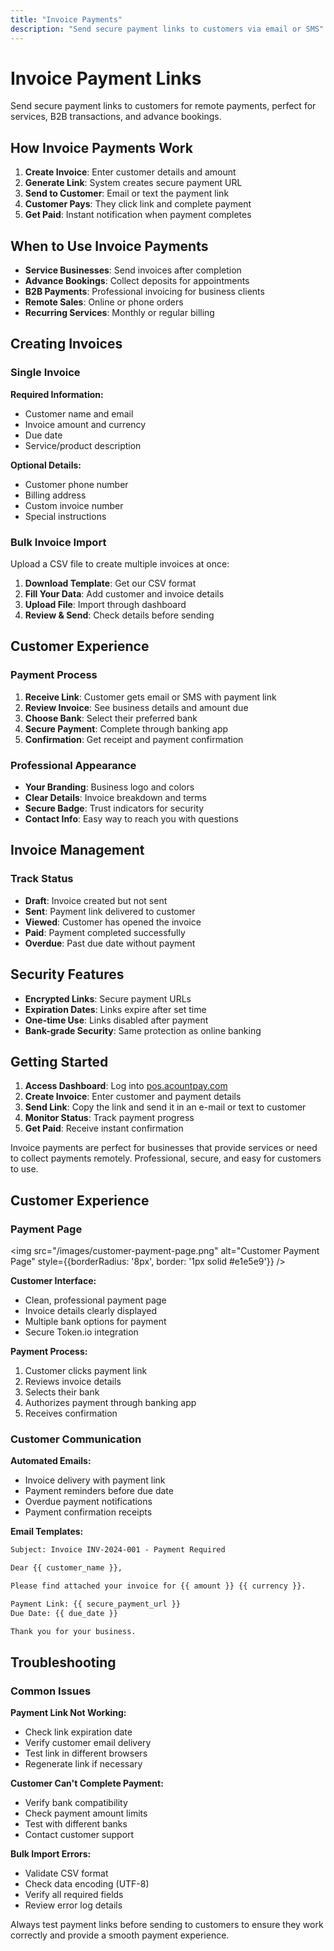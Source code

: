 ```yaml
---
title: "Invoice Payments"
description: "Send secure payment links to customers via email or SMS"
---
```


# Invoice Payment Links

Send secure payment links to customers for remote payments, perfect for services, B2B transactions, and advance bookings.

## How Invoice Payments Work

1. **Create Invoice**: Enter customer details and amount
2. **Generate Link**: System creates secure payment URL
3. **Send to Customer**: Email or text the payment link
4. **Customer Pays**: They click link and complete payment
5. **Get Paid**: Instant notification when payment completes

## When to Use Invoice Payments

- **Service Businesses**: Send invoices after completion
- **Advance Bookings**: Collect deposits for appointments
- **B2B Payments**: Professional invoicing for business clients
- **Remote Sales**: Online or phone orders
- **Recurring Services**: Monthly or regular billing

## Creating Invoices

### Single Invoice
**Required Information:**
- Customer name and email
- Invoice amount and currency
- Due date
- Service/product description

**Optional Details:**
- Customer phone number
- Billing address
- Custom invoice number
- Special instructions

### Bulk Invoice Import
Upload a CSV file to create multiple invoices at once:
1. **Download Template**: Get our CSV format
2. **Fill Your Data**: Add customer and invoice details
3. **Upload File**: Import through dashboard
4. **Review & Send**: Check details before sending

## Customer Experience

### Payment Process
1. **Receive Link**: Customer gets email or SMS with payment link
2. **Review Invoice**: See business details and amount due
3. **Choose Bank**: Select their preferred bank
4. **Secure Payment**: Complete through banking app
5. **Confirmation**: Get receipt and payment confirmation

### Professional Appearance
- **Your Branding**: Business logo and colors
- **Clear Details**: Invoice breakdown and terms
- **Secure Badge**: Trust indicators for security
- **Contact Info**: Easy way to reach you with questions

## Invoice Management

### Track Status
- **Draft**: Invoice created but not sent
- **Sent**: Payment link delivered to customer
- **Viewed**: Customer has opened the invoice
- **Paid**: Payment completed successfully
- **Overdue**: Past due date without payment

## Security Features

- **Encrypted Links**: Secure payment URLs
- **Expiration Dates**: Links expire after set time
- **One-time Use**: Links disabled after payment
- **Bank-grade Security**: Same protection as online banking

## Getting Started

1. **Access Dashboard**: Log into [pos.acountpay.com](https://pos.acountpay.com)
2. **Create Invoice**: Enter customer and payment details
3. **Send Link**: Copy the link and send it in an e-mail or text to customer
4. **Monitor Status**: Track payment progress
5. **Get Paid**: Receive instant confirmation

<Note>
  Invoice payments are perfect for businesses that provide services or need to collect payments remotely. Professional, secure, and easy for customers to use.
</Note>

## Customer Experience

### Payment Page

<img src="/images/customer-payment-page.png" alt="Customer Payment Page" style={{borderRadius: '8px', border: '1px solid #e1e5e9'}} />

**Customer Interface:**
- Clean, professional payment page
- Invoice details clearly displayed
- Multiple bank options for payment
- Secure Token.io integration

**Payment Process:**
1. Customer clicks payment link
2. Reviews invoice details
3. Selects their bank
4. Authorizes payment through banking app
5. Receives confirmation

### Customer Communication

**Automated Emails:**
- Invoice delivery with payment link
- Payment reminders before due date
- Overdue payment notifications
- Payment confirmation receipts

**Email Templates:**
```html
Subject: Invoice INV-2024-001 - Payment Required

Dear {{ customer_name }},

Please find attached your invoice for {{ amount }} {{ currency }}.

Payment Link: {{ secure_payment_url }}
Due Date: {{ due_date }}

Thank you for your business.
```


## Troubleshooting

### Common Issues

**Payment Link Not Working:**
- Check link expiration date
- Verify customer email delivery
- Test link in different browsers
- Regenerate link if necessary

**Customer Can't Complete Payment:**
- Verify bank compatibility
- Check payment amount limits
- Test with different banks
- Contact customer support

**Bulk Import Errors:**
- Validate CSV format
- Check data encoding (UTF-8)
- Verify all required fields
- Review error log details

<Warning>
  Always test payment links before sending to customers to ensure they work correctly and provide a smooth payment experience.
</Warning>
